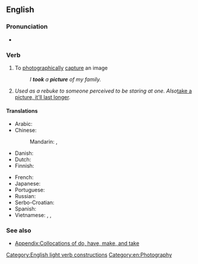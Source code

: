 ==English==

===Pronunciation===
* {{audio|en|En-au-take a picture.ogg|Audio (AU)}}

===Verb===
{{en-verb|head=[[take]] a [[picture]]|takes a picture|taking a picture|took a picture|taken a picture}}

# {{lb|en|idiomatic}} To [[photographically]] [[capture]] an image
#: ''I '''took''' a '''picture''' of my family.''
# {{lb|en|informal}} ''Used as a rebuke to someone perceived to be staring at one. Also ''[[take a picture, it'll last longer]].

====Translations====
{{trans-top|capture an image}}
* Arabic: {{t|ar|اِلْتَقَطَ صُورَةً}}
* Chinese:
*: Mandarin: {{t+|cmn|照相|tr=zhàoxiàng|sc=Hani}}, {{t+|cmn|拍照|tr=pāizhào|sc=Hani}}
* Danish: {{t-needed|da}}
* Dutch: {{t|nl|[[een]] [[foto]] [[nemen]]}}
* Finnish: {{t|fi|[[ottaa]] [[kuva]]}}
{{trans-mid}}
* French: {{t+|fr|prendre en photo}}
* Japanese: {{t+|ja|撮る|tr=とる, toru}}
* Portuguese: {{t|pt|tirar foto}}
* Russian: {{t|ru|сделать фото}}
* Serbo-Croatian: {{t-needed|sh}}
* Spanish: {{t|es|hacer una fotografía}}
* Vietnamese: {{t|vi|chụp hình}}, {{t+|vi|chụp ảnh}}, {{t+|vi|chụp}}
{{trans-bottom}}

===See also===
* [[Appendix:Collocations of do, have, make, and take]]

[[Category:English light verb constructions]]
[[Category:en:Photography]]